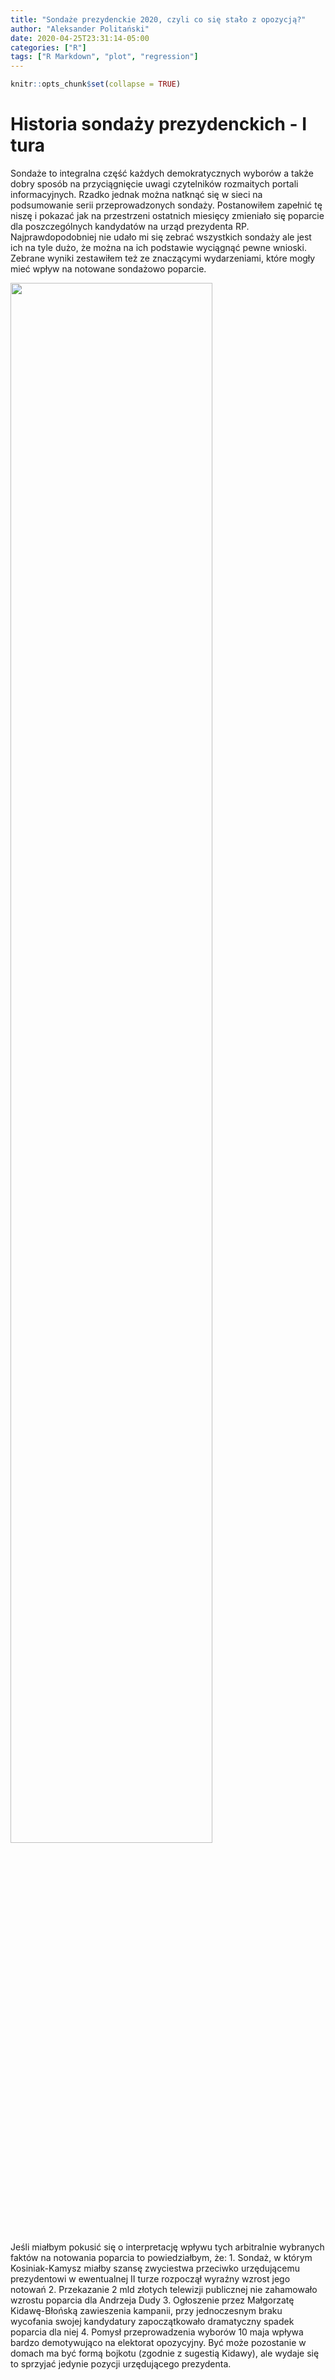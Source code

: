 ```yaml
---
title: "Sondaże prezydenckie 2020, czyli co się stało z opozycją?"
author: "Aleksander Politański"
date: 2020-04-25T23:31:14-05:00
categories: ["R"]
tags: ["R Markdown", "plot", "regression"]
---
```


```r
knitr::opts_chunk$set(collapse = TRUE)
```

# Historia sondaży prezydenckich - I tura

Sondaże to integralna część każdych demokratycznych wyborów a także dobry sposób na przyciągnięcie uwagi czytelników rozmaitych portali informacyjnych. Rzadko jednak można natknąć się w sieci na podsumowanie
serii przeprowadzonych sondaży. Postanowiłem zapełnić tę niszę i pokazać jak na przestrzeni ostatnich miesięcy
zmieniało się poparcie dla poszczególnych kandydatów na urząd prezydenta RP. Najprawdopodobniej nie udało mi się
zebrać wszystkich sondaży ale jest ich na tyle dużo, że można na ich podstawie wyciągnąć pewne wnioski.
Zebrane wyniki zestawiłem też ze znaczącymi wydarzeniami, które mogły mieć wpływ na notowane sondażowo poparcie.

<img src="/img/Wyniki 1 tury.jpg" width="80%" height="80%">

Jeśli miałbym pokusić się o interpretację wpływu tych arbitralnie wybranych faktów na notowania poparcia to powiedziałbym, że:
1. Sondaż, w którym Kosiniak-Kamysz miałby szansę zwyciestwa przeciwko urzędującemu prezydentowi w ewentualnej II turze rozpoczął wyraźny wzrost jego notowań
2. Przekazanie 2 mld złotych telewizji publicznej nie zahamowało wzrostu poparcia dla Andrzeja Dudy
3. Ogłoszenie przez Małgorzatę Kidawę-Błońską zawieszenia kampanii, przy jednoczesnym braku wycofania swojej kandydatury zapoczątkowało dramatyczny spadek poparcia dla niej
4. Pomysł przeprowadzenia wyborów 10 maja wpływa bardzo demotywująco na elektorat opozycyjny. Być może pozostanie w domach ma być formą bojkotu (zgodnie z sugestią Kidawy), ale wydaje się to sprzyjać jedynie pozycji urzędującego prezydenta. 




